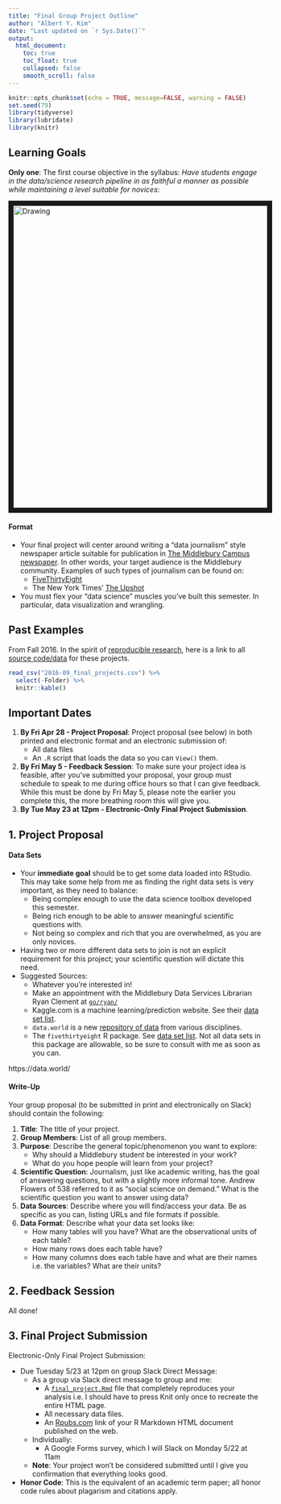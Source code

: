 ```yaml
---
title: "Final Group Project Outline"
author: "Albert Y. Kim"
date: "Last updated on `r Sys.Date()`"
output:
  html_document:
    toc: true
    toc_float: true
    collapsed: false
    smooth_scroll: false
---
```


```r
knitr::opts_chunk$set(echo = TRUE, message=FALSE, warning = FALSE)
set.seed(79)
library(tidyverse)
library(lubridate)
library(knitr)
```




## Learning Goals

**Only one**: The first course objective in the syllabus: *Have students engage in the
data/science research pipeline in as faithful a manner as possible while
maintaining a level suitable for novices*:

<img src="../../assets/figure/pipeline.png" alt="Drawing" style="width: 600px;" border="10"/>


#### Format

* Your final project will center around writing a "data journalism" style 
newspaper article suitable for publication in <a href =
"https://middleburycampus.com/" target = "_blank">The Middlebury Campus
newspaper</a>. In other words, your target audience is the Middlebury community.
Examples of such types of journalism can be found on:
    + <a href = "http://fivethirtyeight.com/" target = "_blank">FiveThirtyEight</a>
    + The New York Times' <a href = "http://www.nytimes.com/section/upshot" target = "_blank">The Upshot</a>
* You must flex your "data science" muscles you've built this semester. In
particular, data visualization and wrangling.



## Past Examples

From Fall 2016. In the spirit of <a target="_blank" class="page-link"
href="https://www.forbes.com/sites/quora/2017/02/09/how-the-reproducibility-crisis-in-academia-is-affecting-scientific-research/#604cb84b3dad">reproducible
research</a>, here is a link to all <a target="_blank" class="page-link"
href="https://github.com/rudeboybert/MATH116/tree/gh-pages/PS/final_project/2016-09_final_projects">source
code/data</a> for these projects.


```r
read_csv("2016-09_final_projects.csv") %>% 
  select(-Folder) %>% 
  knitr::kable()
```





## Important Dates

1. **By Fri Apr 28 - Project Proposal**: Project proposal (see below) in both
printed and electronic format and an electronic submission of:
    + All data files
    + An `.R` script that loads the data so you can `View()` them.
1. **By Fri May 5 - Feedback Session**: To make sure your project idea is
feasible, after you've submitted your proposal, your group must schedule to
speak to me during office hours so that I can give feedback. While this must be
done by Fri May 5, please note the earlier you complete this, the more breathing
room this will give you.
1. **By Tue May 23 at 12pm - Electronic-Only Final Project Submission**. 
<!--
    + In the RStudio Server group shared folder:
        + A `final_project.Rmd` file that completely reproduces your analysis i.e. I should have to press Knit only once to recreate the entire HTML page.
        + All necessary data files.
    + Individually: A Google Forms survey, which I will email on Fri Dec 16 by 5pm.
    + Your project won't be considered submitted until I give you email confirmation that everything looks good.
* **Honor Code**: This is the equivalent of an academic term paper; all honor code rules about plagarism and citations apply.
* **Submission Format**: Each group must create a single RStudio Server shared 
project that is shared amongst the group members and with me (please email the
URL to me). All your work will be centrally located here; do not email me any
files.
-->




## 1. Project Proposal

#### Data Sets

* Your **immediate goal** should be to get some data loaded into RStudio. This 
may take some help from me as finding the right data sets is very important, as
they need to balance:
    + Being complex enough to use the data science toolbox developed this semester.
    + Being rich enough to be able to answer meaningful scientific questions with.
    + Not being so complex and rich that you are overwhelmed, as you are only novices.
* Having two or more different data sets to join is not an explicit requirement
for this project; your scientific question will dictate this need.
* Suggested Sources: 
    + Whatever you're interested in!
    + Make an appointment with the Middlebury Data Services Librarian Ryan Clement at <a target="_blank" class="page-link" href="http://guides.middlebury.edu/prf.php?account_id=75445">`go/ryan/`</a>
    + Kaggle.com is a machine learning/prediction website. See their <a target="_blank" class="page-link" href="https://www.kaggle.com/datasets">data set list</a>.
    + `data.world` is a new <a target="_blank" class="page-link" href="https://data.world/">repository of data</a> from various disciplines.
    + The `fivethirtyeight` R package.  See <a target="_blank" class="page-link" href="https://htmlpreview.github.io/?https://raw.githubusercontent.com/rudeboybert/fivethirtyeight/master/vignettes/fivethirtyeight.html#data-sets">data set list</a>. Not all data sets in this package are allowable, so be sure to consult with me as soon as you can.


https://data.world/
    

#### Write-Up

Your group proposal (to be submitted in print and electronically on Slack) should contain the following:

1. **Title**: The title of your project.
1. **Group Members**: List of all group members.
1. **Purpose**: Describe the general topic/phenomenon you want to explore:
    + Why should a Middlebury student be interested in your work? 
    + What do you hope people will learn from your project?
1. **Scientific Question**: Journalism, just like academic writing, has the goal
of answering questions, but with a slightly more informal tone. Andrew Flowers
of 538 referred to it as "social science on demand." What is the scientific question you
want to answer using data?
1. **Data Sources**: Describe where you will find/access your
data. Be as specific as you can, listing URLs and file formats if possible.
1. **Data Format**: Describe what your data set looks like:
    * How many tables will you have? What are the observational units of each table?
    * How many rows does each table have?
    * How many columns does each table have and what are their names i.e. the
    variables? What are their units?




## 2. Feedback Session

All done!




## 3. Final Project Submission

Electronic-Only Final Project Submission:

* Due Tuesday 5/23 at 12pm on group Slack Direct Message:
    + As a group via Slack direct message to group and me:
        + A <a href="https://rudeboybert.github.io/MATH116/PS/final_project/final_project.Rmd" target="_blank">`final_project.Rmd`</a> file that completely reproduces your analysis i.e. I should have to press Knit only once to recreate the entire HTML page.
        + All necessary data files.
        + An <a href="http://rpubs.com/" target="_blank">Rpubs.com</a> link of your R Markdown HTML document published on the web.
    + Individually:
        + A Google Forms survey, which I will Slack on Monday 5/22 at 11am
    + **Note**: Your project won’t be considered submitted until I give you confirmation that everything looks good.
* **Honor Code**: This is the equivalent of an academic term paper; all honor code rules about plagarism and citations apply.













<!--
## Electronic-Only Final Project Submission

Roughly speaking, your final project submission will have two major components:

* The actual journalism article. As to knowing the guidelines (length, format,
tone), just ask yourself: "What does a newspaper/online news story sound like?"
* A supplementary materials section that goes more in depth about the
nitty-gritty details, that one might want to spare casual readers from, but
include for people wanting to learn more.
* I will post the template `final_project.Rmd` file in the Problem Sets section
of the course webpage by Monday Nov 14th.
-->
